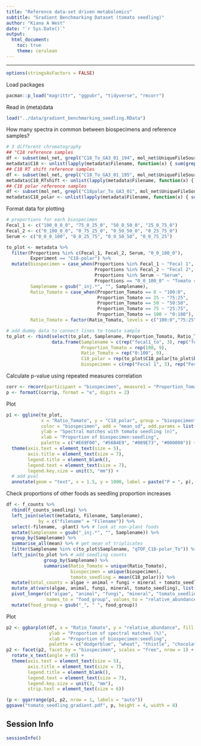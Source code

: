 ```yaml
---
title: "Reference data-set driven metabolomics"
subtitle: "Gradient Benchmarking Dataset (tomato seedling)"
author: "Kiana A West"
date: "`r Sys.Date()`"
output: 
  html_document:
    toc: true
    theme: cerulean
---
```


<style type="text/css">
.main-container {
  max-width: 1200px;
  margin-left: auto;
  margin-right: auto;
}
</style>

***  

```r
options(stringsAsFactors = FALSE)
```

Load packages

```r
pacman::p_load("magrittr", "ggpubr", "tidyverse", "rmcorr")
```

Read in (meta)data

```r
load("../data/gradient_benchmarking_seedling.RData")
```

How many spectra in common between biospecimens and reference samples?

```r
# 3 different chromatography
## "C18 reference samples
df <- subset(mol_net, grepl("C18_To_GA3_01_194", mol_net$UniqueFileSources))
metadata$C18 <- unlist(lapply(metadata$Filename, function(x) { sum(grepl(x, df$UniqueFileSources)) }))
## C18 RT shift reference samples
df <- subset(mol_net, grepl("C18_To_GA3_01_195", mol_net$UniqueFileSources))
metadata$C18_RTshift <- unlist(lapply(metadata$Filename, function(x) { sum(grepl(x, df$UniqueFileSources)) }))
## C18 polar reference samples
df <- subset(mol_net, grepl("C18polar_To_GA3_01", mol_net$UniqueFileSources))
metadata$C18_polar <- unlist(lapply(metadata$Filename, function(x) { sum(grepl(x, df$UniqueFileSources)) }))
```

Format data for plotting

```r
# proportions for each biospecimen
Fecal_1 <- c("100_0_0_0", "75_0_25_0", "50_0_50_0", "25_0_75_0")
Fecal_2 <- c("0_100_0_0", "0_75_25_0", "0_50_50_0", "0_25_75_0")
Serum <- c("0_0_0_100", "0_0_25_75", "0_0_50_50", "0_0_75_25")

to_plot <- metadata %>%
  filter(Proportions %in% c(Fecal_1, Fecal_2, Serum, "0_0_100_0"),
         Experiment == "C18-polar") %>%
  mutate(biospecimen = case_when(Proportions %in% Fecal_1 ~ "Fecal 1",
                                 Proportions %in% Fecal_2 ~ "Fecal 2",
                                 Proportions %in% Serum ~ "Serum",
                                 Proportions == "0_0_100_0" ~ "Tomato seedling"),
         Samplename = gsub("_inj.*", "", Samplename),
         Ratio_Tomato = case_when(Proportion_Tomato == 0 ~ "100:0",
                                  Proportion_Tomato == 25 ~ "75:25",
                                  Proportion_Tomato == 50 ~ "50:50",
                                  Proportion_Tomato == 75 ~ "25:75",
                                  Proportion_Tomato == 100 ~ "0:100"),
         Ratio_Tomato = factor(Ratio_Tomato, levels = c("100:0","75:25","50:50","25:75","0:100")))

# add dummy data to connect lines to tomato sample
to_plot <- rbind(select(to_plot, Samplename, Proportion_Tomato, Ratio_Tomato, C18_polar, biospecimen), 
                 data.frame(Samplename = c(rep("fecal1_to", 3), rep("fecal2_to", 3), rep("serum_to", 3)),
                            Proportion_Tomato = rep(100, 9),
                            Ratio_Tomato = rep("0:100", 9),
                            C18_polar = rep(to_plot$C18_polar[to_plot$biospecimen == "Tomato seedling"], 3),
                            biospecimen = c(rep("Fecal 1", 3), rep("Fecal 2", 3), rep("Serum", 3))))
```

Calculate p-value using repeated measures correlation

```r
corr <- rmcorr(participant = "biospecimen", measure1 = "Proportion_Tomato", measure2 = "C18_polar", dataset = to_plot)
p <- formatC(corr$p, format = "e", digits = 2)
```

Plot

```r
p1 <- ggline(to_plot,
             x = "Ratio_Tomato", y = "C18_polar", group = "biospecimen",
             color = "biospecimen", add = "mean_sd", add.params = list(width=0.05),
             ylab = "Spectral matches with tomato seedling (n)",
             xlab = "Proportion of biospecimen:seedling",
             palette = c("#E69F00", "#56B4E9", "#009E73", "#000000")) +
  theme(axis.text = element_text(size = 5),
        axis.title = element_text(size = 7),
        legend.title = element_blank(),
        legend.text = element_text(size = 7),
        legend.key.size = unit(3, "mm")) +
  # add pval
  annotate(geom = "text", x = 1.5, y = 1000, label = paste("P = ", p), size = 3)
```

Check proportions of other foods as seedling proportion increases

```r
df <- f_counts %>%
  rbind(f_counts_seedling) %>%
  left_join(select(metadata, Filename, Samplename), 
            by = c("filename" = "Filename")) %>%
  select(-filename, -plant) %>% # look at non-plant foods
  mutate(Samplename = gsub("_inj.*", "", Samplename)) %>%
  group_by(Samplename) %>%
  summarise_all(mean) %>% # get mean of triplicates
  filter(Samplename %in% c(to_plot$Samplename, "qTOF_C18-polar_To")) %>%
  left_join(to_plot %>% # add seedling counts
              group_by(Samplename) %>%
              summarise(Ratio_Tomato = unique(Ratio_Tomato),
                        biospecimen = unique(biospecimen),
                        tomato_seedling = mean(C18_polar))) %>%
  mutate(total_counts = algae + animal + fungi + mineral + tomato_seedling) %>%
  mutate_at(vars(algae, animal, fungi, mineral, tomato_seedling), list(~(. / total_counts)*100)) %>% # get proportions of each food group
  pivot_longer(c("algae", "animal", "fungi", "mineral", "tomato_seedling"), 
               names_to = "food_group", values_to = "relative_abundance") %>%
  mutate(food_group = gsub("_", " ", food_group))
```

Plot

```r
p2 <- ggbarplot(df, x = "Ratio_Tomato", y = "relative_abundance", fill = "food_group", width = 0.5, lwd = 0.2,
                ylab = "Proportion of spectral matches (%)",
                xlab = "Proportion of biospecimen:seedling",
                palette = c("dodgerblue", "wheat", "thistle", "chocolate", "palegreen3"))
p2 <- facet(p2, facet.by = "biospecimen", scales = "free", nrow = 1) +
  rotate_x_text(angle = 45) +
  theme(axis.text = element_text(size = 5),
        axis.title = element_text(size = 7),
        legend.title = element_blank(),
        legend.text = element_text(size = 7),
        legend.key.size = unit(3, "mm"), 
        strip.text = element_text(size = 6))
```

```r
(p <- ggarrange(p1, p2, nrow = 1, labels = "auto"))
ggsave("tomato_seedling_gradient.pdf", p, height = 4, width = 8)
```

## Session Info

```r
sessionInfo()
```

